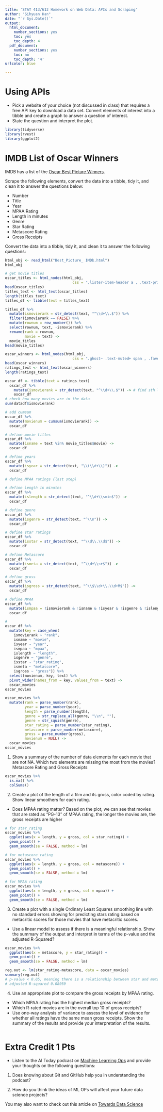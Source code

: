 ```yaml
---
title: 'STAT 413/613 Homework on Web Data: APIs and Scraping'
author: "Sihyuan Han"
date: "`r Sys.Date()`"
output:
  html_document:
    number_sections: yes
    toc: yes
    toc_depth: 4
  pdf_document:
    number_sections: yes
    toc: no
    toc_depth: '4'
urlcolor: blue

---
```


# Using APIs

- Pick a website of your choice (not discussed in class) that requires a free API key to download a data set. Convert elements of interest into a tibble and create a graph to answer a question of interest.
- State the question and interpret the plot.

```r
library(tidyverse)
library(rvest)
library(ggplot2)
```

# IMDB List of Oscar Winners

IMDB has a list of the [Oscar Best Picture Winners](https://www.imdb.com/search/title/?count=100&groups=oscar_best_picture_winners&sort=year%2Cdesc&ref_=nv_ch_osc).

Scrape the following elements, convert the data into a tibble, tidy it, and clean it to answer the questions below: 

- Number
- Title
- Year
- MPAA Rating
- Length in minutes
- Genre
- Star Rating
- Metascore Rating
- Gross Receipts

Convert the data into a tibble, tidy it, and clean it to answer the following questions:

```r
html_obj <- read_html("Best_Picture_ IMDb.html")
html_obj
```

```r
# get movie titles
oscar_titles <- html_nodes(html_obj, 
                               css = ".lister-item-header a , .text-primary")
head(oscar_titles)
titles_text <- html_text(oscar_titles)
length(titles_text)
titles_df <- tibble(text = titles_text)

titles_df %>% 
  mutate(ismovierank = str_detect(text, "^\\d+\\.$")) %>% 
  filter(ismovierank == FALSE) %>% 
  mutate(rownum = row_number()) %>% 
  select(rownum, text, -ismovierank) %>% 
  rename(rank = rownum, 
         movie = text) ->
  movie_titles
head(movie_titles)
```

```r
oscar_winners <- html_nodes(html_obj, 
                               css = ".ghost~ .text-muted+ span , .favorable , .ratings-imdb-rating strong , .genre , .runtime , .certificate , .unbold , .lister-item-header a")
head(oscar_winners)
ratings_text <- html_text(oscar_winners)
length(ratings_text)
```

```r
oscar_df <- tibble(text = ratings_text)
  oscar_df %>% 
    mutate(ismovierank = str_detect(text, "^\\d+\\.$")) -> # find sth like "1."
    oscar_df
# check how many movies are in the data
sum(datadf$ismovierank)
```

```r
# add cumsum
oscar_df %>% 
  mutate(movienum = cumsum(ismovierank)) ->
  oscar_df

# define movie titles
oscar_df %>% 
  mutate(isname = text %in% movie_titles$movie) ->
  oscar_df

# define years
oscar_df %>% 
  mutate(isyear = str_detect(text, "\\(\\d+\\)")) ->
  oscar_df

# define MPAA ratings (last step)

# define length in minutes
oscar_df %>% 
  mutate(islength = str_detect(text, "^\\d+\\smin$")) ->
  oscar_df

# define genre
oscar_df %>% 
  mutate(isgenre = str_detect(text, "^\\n")) ->
  oscar_df

# define star ratings
oscar_df %>% 
  mutate(isstar = str_detect(text, "^\\d\\.\\d$")) ->
  oscar_df

# define Metascore
oscar_df %>% 
  mutate(ismeta = str_detect(text, "^\\d+\\s+$")) ->
  oscar_df

# define gross
oscar_df %>% 
  mutate(isgross = str_detect(text, "^\\$\\d+\\.\\d+M$")) ->
  oscar_df

# define MPAA
oscar_df %>% 
  mutate(ismpaa = !ismovierank & !isname & !isyear & !isgenre & !islength & !isstar & !ismeta & !isgross) ->
  oscar_df
```

```r
# 
oscar_df %>%
  mutate(key = case_when(
    ismovierank ~ "rank",
    isname ~ "movie",
    isyear ~ "year",
    ismpaa ~ "mpaa",
    islength ~ "length",
    isgenre ~ "genre",
    isstar ~ "star_rating",
    ismeta ~ "metascore",
    isgross ~ "gross")) %>% 
  select(movienum, key, text) %>% 
  pivot_wider(names_from = key, values_from = text) ->
  oscar_movies
oscar_movies
```

```r
oscar_movies %>%
  mutate(rank = parse_number(rank),
         year = parse_number(year),
         length = parse_number(length),
         genre = str_replace_all(genre, "\\n", ""),
         genre = str_squish(genre),
         star_rating = parse_number(star_rating),
         metascore = parse_number(metascore),
         gross = parse_number(gross),
         movienum = NULL) ->
  oscar_movies
oscar_movies
```

1. Show a summary of the number of data elements for each movie that are not NA. Which two elements are missing the most from the movies? Metascore Rating and Gross Receipts
```r
oscar_movies %>% 
  is.na() %>% 
  colSums()
```

2. Create a plot of the length of a film and its gross, color coded by rating. Show linear smoothers for each rating.
- Does MPAA rating matter? Based on the plot, we can see that movies that are rated as "PG-13" of MPAA rating, the longer the movies are, the gross receipts are higher
```r
# for star_rating
oscar_movies %>% 
  ggplot(aes(x = length, y = gross, col = star_rating)) +
  geom_point() +
  geom_smooth(se = FALSE, method = lm)

# for metascore rating
oscar_movies %>% 
  ggplot(aes(x = length, y = gross, col = metascore)) +
  geom_point() +
  geom_smooth(se = FALSE, method = lm)

# for MPAA rating
oscar_movies %>% 
  ggplot(aes(x = length, y = gross, col = mpaa)) +
  geom_point() +
  geom_smooth(se = FALSE, method = lm)
```

3. Create a plot with a single Ordinary Least Squares smoothing line with no standard errors showing for predicting stars rating based on metacritic scores for those movies that have metacritic scores. 
- Use a linear model to assess if there is a meaningful relationship. Show the summary of the output and interpret in terms of the $p$-value and the adjusted R-Squared?
```r
oscar_movies %>% 
  ggplot(aes(x = metascore, y = star_rating)) +
  geom_point() +
  geom_smooth(se = FALSE, method = lm)

reg.out <- lm(star_rating~metascore, data = oscar_movies)
summary(reg.out)
# p-value < 0.05, meaning there is a relationship between star and metascore ratings
# adjusted R-squared 0.08059 
```

4. Use an appropriate plot to compare the gross receipts by MPAA rating.
  + Which MPAA rating has the highest median gross receipts? 
  + Which R-rated movies are in the overall top 10 of gross receipts?
  + Use one-way analysis of variance to assess the level of evidence for whether all ratings have the same mean gross receipts. Show the summary of the results and provide your interpretation of the results.
```r

```

# Extra Credit 1 Pts

- Listen to the AI Today podcast on [Machine Learning Ops](https://podcasts.apple.com/us/podcast/ai-today-podcast-artificial-intelligence-insights-experts/id1279927057?i=1000468771571) and provide your thoughts on the following questions:  

1. Does knowing about Git and GitHub help you in understanding the podcast?  

2. How do you think the ideas of ML OPs will affect your future data science projects?  

You may also want to check out this article on [Towards Data Science](https://towardsdatascience.com/ml-ops-machine-learning-as-an-engineering-discipline-b86ca4874a3f)
